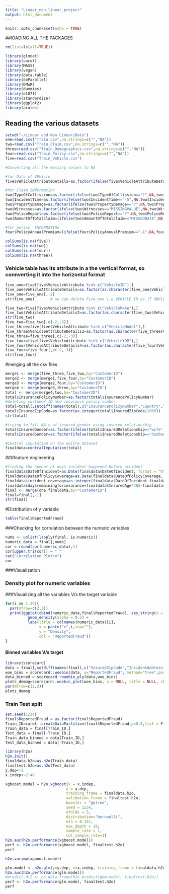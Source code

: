 ```yaml
---
title: "Linear_non_linear_project"
output: html_document
---
```


```r
knitr::opts_chunk$set(echo = TRUE)
```

##lOADING ALL THE PACKAGES
```r
rm(list=ls(all=TRUE))

library(glmnet)
library(caret)
library(MASS)
library(vegan)
library(data.table)
library(doParallel)
library(DMwR)
library(dummies)
library(e1071)
library(standardize)
library(ggplot2)
library(arules)
```

## Reading the various datasets

```r
setwd("~/Linear and Non Linear/Data")
one=read.csv("Train.csv",na.strings=c("","NA"))
two=read.csv("Train_Claim.csv",na.strings=c("","NA"))
three=read.csv("Train_Demographics.csv",na.strings=c("","NA"))
four=read.csv("Train_Policy.csv",na.strings=c("","NA"))
five=read.csv("Train_Vehicle.csv")
```

```r
#Converting all the missing values to NA

#for Data of VEhicle
five$VehicleAttributeDetails=as.factor(ifelse(five$VehicleAttributeDetails=="???",NA,five$VehicleAttributeDetails))

#for Claim INformation
two$TypeOfCollission=as.factor(ifelse(two$TypeOfCollission=="?",NA,two$TypeOfCollission))
two$IncidentTime=as.factor(ifelse(two$IncidentTime=="-5",NA,two$IncidentTime))
two$PropertyDamage=as.factor(ifelse(two$PropertyDamage=="?",NA,two$PropertyDamage))
two$Witnesses=as.factor(ifelse(two$Witnesses=="MISSINGVALUE",NA,two$Witnesses))
two$PoliceReport=as.factor(ifelse(two$PoliceReport=="?",NA,two$PoliceReport))
two$AmountOfTotalClaim=(ifelse(two$AmountOfTotalClaim=="MISSEDDATA",NA,two$AmountOfTotalClaim))

#for policy  INFORMATIOn
four$PolicyAnnualPremium=(ifelse(four$PolicyAnnualPremium=="-1",NA,four$PolicyAnnualPremium))
```

```r
colSums(is.na(five))
colSums(is.na(two))
colSums(is.na(four))
colSums(is.na(three))
```



### Vehicle table has its attribute in a the vertical format, so connverting it into the horizontal format
```r
five_one=five[five$VehicleAttribute %in% c("VehicleID"),]
five_one$VehicleAttributeDetails=as.factor(as.character(five_one$VehicleAttributeDetails))
five_one=five_one[,-2]
str(five_one)       # we can delete Five_one i.e VEHICLE ID as iT OBVIOUSLY HAS all different factors

five_two=five[five$VehicleAttribute %in% c("VehicleMake"),] 
five_two$VehicleAttributeDetails2=as.factor(as.character(five_two$VehicleAttributeDetails))
str(five_two)
five_two=five_two[,c(-2,-3)]
five_three=five[five$VehicleAttribute %in% c("VehicleModel"),] 
five_three$VehicleAttributeDetails3=as.factor(as.character(five_three$VehicleAttributeDetails))
five_three=five_three[,c(-2,-3)]
five_four=five[five$VehicleAttribute %in% c("VehicleYOM"),]
five_four$VehicleAttributeDetails4=as.factor(as.character(five_four$VehicleAttributeDetails))
five_four=five_four[,c(-2,-3)]
str(five_four)
```


#merging all the csv files
```r
merge1 <- merge(five_three,five_two,by="CustomerID")
merge2 <- merge(merge1,five_four,by="CustomerID")
merge3 <- merge(merge2,four,by="CustomerID")
merge4 <- merge(merge3,three,by="CustomerID")
total <- merge(merge4,two,by="CustomerID")
total$InsurancePolicyNumber=as.factor(total$InsurancePolicyNumber)
#deleting customer ID and insurance policy number 
total=total[,setdiff(names(total),c("InsurancePolicyNumber","Country","AmountOfPropertyClaim_disc","AmountOfTotalClaim_disc","AmountOfInjuryClaim_disc"))]
total$InsuredZipCode=as.factor(as.integer(total$InsuredZipCode/1000))
str(total)
```

```r
#trying to fill NA's of insured gender using insured relationship
total$InsuredGender=as.factor(ifelse(total$InsuredRelationship=="wife","2",total$InsuredGender))
total$InsuredGender=as.factor(ifelse(total$InsuredRelationship=="husband","1",total$InsuredGender))

#Central imputation on the enitre dataset
finaldata=centralImputation(total)
```

###feature engineering
```r
#finding the number of days incident happened before accident
finaldata$DateOfIncident=as.Date(finaldata$DateOfIncident, format = "%Y-%m-%d")
finaldata$DateOfPolicyCoverage=as.Date(finaldata$DateOfPolicyCoverage, format = "%Y-%m-%d")
finaldata$incident_coverage=as.integer(finaldata$DateOfIncident-finaldata$DateOfPolicyCoverage)
finaldata$daysremainingforinsurance=finaldata$InsuredAge*365-finaldata$incident_coverage
final <- merge(one,finaldata,by="CustomerID")
final=final[,-1]
str(final)
```

#Distribution of y variable
```r
table(final$ReportedFraud)

```

###Checking for correlation between the numeric variables

```r
nums <- unlist(lapply(final, is.numeric))  
numeric_data = final[,nums]
cor = round(cor(numeric_data),1)
cor[upper.tri(cor)] = " "
cat("Correlation Plot\n")
cor

```


###Visualization


### Density plot for numeric variables
###Visualizing all the variables V/s the target variable
```r

for(i in 1:14){
  par(mfrow=c(2,2))
  print(ggplot(cbind(numeric_data,final$ReportedFraud), aes_string(x = colnames(numeric_data)[i], fill = "final$ReportedFraud")) +
          geom_density(alpha = 0.5) + 
          labs(title = colnames(numeric_data)[i], 
               x = paste("x",i,sep=""), 
               y = "Density", 
               col = "ReportedFraud"))
}

```

#### Binned variables V/s target
```r
library(scorecard)
data = final[,setdiff(names(final),c("InsuredZipCode","IncidentAddress","AmountOfTotalClaim"))]
woe_bins = scorecard::woebin(data, y="ReportedFraud", method="tree",positive = "Y",bin_num_limit = 4)
data_binned = scorecard::woebin_ply(data,woe_bins)  
plots_demog=scorecard::woebin_plot(woe_bins, x = NULL, title = NULL, show_iv = TRUE)
par(mfrow=c(2,2))
plots_demog
```

### Train Test split
```r
set.seed(1234)
final$ReportedFraud = as.factor(final$ReportedFraud)
Train_ID=caret::createDataPartition(final$ReportedFraud,p=0.8,list = F)
Train_data = final[Train_ID,]
Test_data = final[-Train_ID,]
Train_data_binned = data[Train_ID,]
Test_data_binned = data[-Train_ID,]
```

```r
library(h2o)
h2o.init()
finaldata.h2o=as.h2o(Train_data)
finaltest.h2o=as.h2o(Test_data)
y.dep<-1
x.indep<-2:40
```

```r
xgboost.model = h2o.xgboost(x = x.indep,
                           y = y.dep,
                           training_frame = finaldata.h2o,
                           validation_frame = finaltest.h2o,
                           booster = "gbtree",
                           seed = 1234,
                           nfolds = 5,
                           distribution="bernoulli",
                           eta = 0.151,
                           max_depth = 10,
                           sample_rate = 1,
                           col_sample_rate=1)
h2o.auc(h2o.performance(xgboost.model))
perf <- h2o.performance(xgboost.model, finaltest.h2o)
perf

```

```r
h2o.varimp(xgboost.model)
```

```r
glm.model <- h2o.glm(y=y.dep, x=x.indep, training_frame = finaldata.h2o, family = "binomial",nfolds=5)
h2o.auc(h2o.performance(glm.model))
#predict.dl2 <- as.data.frame(h2o.predict(gbm.model, finaltest.h2o))
perf <- h2o.performance(glm.model, finaltest.h2o)
perf
```